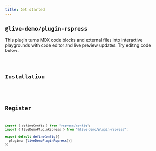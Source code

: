 ```yaml
---
title: Get started
---
```


## `@live-demo/plugin-rspress`

This plugin turns MDX code blocks and external files into interactive playgrounds with code editor and live preview updates. Try editing code below:

<code src="./external/snippets/basics/Basic" />

## Installation

<PackageManagerTabs command="install @live-demo/plugin-rspress -D" />

## Register

```ts title='rspress.config.ts'
import { defineConfig } from "rspress/config";
import { liveDemoPluginRspress } from "@live-demo/plugin-rspress";

export default defineConfig({
  plugins: [liveDemoPluginRspress()]
})
```
